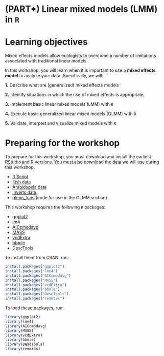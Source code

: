 # (PART\*) Linear mixed models (LMM) in `R` {-}

# Learning objectives

Mixed effects models allow ecologists to overcome a number of limitations associated with traditional linear models. 

In this workshop, you will learn when it is important to use a **mixed effects model** to analyze your data. Specifically, we will:

**1.** Describe what are (generalized) mixed effects models

**2.** Identify situations in which the use of mixed effects is appropriate

**3.** Implement basic linear mixed models (LMM) with `R`

**4.** Execute basic generalized linear mixed models (GLMM) with `R`

**5.** Validate, interpret and visualize mixed models with `R`


# Preparing for the workshop

To prepare for this workshop, you must download and install the earliest RStudio and R versions. You must also download the data we will use during this workshop:

-    [R Script](https://qcbsrworkshops.github.io/workshop07/book-en/workshop07-script-en.R)
-    [Fish data](http://qcbs.ca/wiki/_media/qcbs_w7_data.csv)
-    [Arabidopsis data](http://qcbs.ca/wiki/_media/banta_totalfruits.csv)
-    [Inverts data](http://qcbs.ca/wiki/_media/inverts.csv)
-    [glmm_funs](http://qcbs.ca/wiki/_media/glmm_funs.r) (code for use in the GLMM section)


This workshop requires the following `R` packages:

-    [ggplot2](http://cran.r-project.org/web/packages/ggplot2/index.html)
-    [lm4](http://cran.r-project.org/web/packages/lme4/index.html)
-    [AICcmodavg](http://cran.r-project.org/web/packages/AICcmodavg/index.html)
-    [MASS](http://cran.r-project.org/web/packages/MASS/index.html)
-    [vcdExtra](http://cran.r-project.org/web/packages/vcdExtra/index.html)
-    [bbmle](http://cran.r-project.org/web/packages/bbmle/index.html)
-    [DescTools](http://cran.r-project.org/web/packages/DescTools/index.html)

To install them from CRAN, run:

```r
install.packages("ggplot2")
install.packages("lme4")
install.packages("AICcmodavg")
install.packages("MASS")
install.packages("vcdExtra")
install.packages("bbmle")
install.packages("DescTools")
install.packages("remotes")
```

To load these packages, run:

```r
library(ggplot2)
library(lme4)
library(AICcmodavg)
library(MASS)
library(vcdExtra)
library(bbmle)
library(DescTools)
library(remotes)
```

